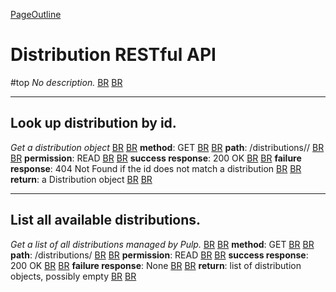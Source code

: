 [[PageOutline]]
= Distribution RESTful API = #top
''No description.'' [[BR]]
[[BR]]

----

== Look up distribution by id. ==
''Get a distribution object'' [[BR]]
[[BR]]
'''method''': GET [[BR]]
[[BR]]
'''path''': /distributions/<id>/ [[BR]]
[[BR]]
'''permission''': READ [[BR]]
[[BR]]
'''success response''': 200 OK [[BR]]
[[BR]]
'''failure response''': 404 Not Found if the id does not match a distribution [[BR]]
[[BR]]
'''return''': a Distribution object [[BR]]
[[BR]]

----

== List all available distributions. ==
''Get a list of all distributions managed by Pulp.'' [[BR]]
[[BR]]
'''method''': GET [[BR]]
[[BR]]
'''path''': /distributions/ [[BR]]
[[BR]]
'''permission''': READ [[BR]]
[[BR]]
'''success response''': 200 OK [[BR]]
[[BR]]
'''failure response''': None [[BR]]
[[BR]]
'''return''': list of distribution objects, possibly empty [[BR]]
[[BR]]
